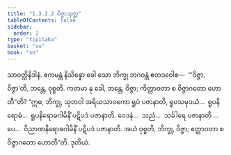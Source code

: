 ```yaml
---
title: "1.3.2.2 ဝိဇ္ဇာသုတ္တ"
tableOfContents: false
sidebar:
  order: 2
type: "tipitaka"
basket: "su"
book: "sn"
---
```



<DynamicBreadcrumb />

<Division number="114" book="sn" e="ch" v="18" p="297">

<Paragraph number="683" book="sn">
သာဝတ္ထိနိဒါနံ. ဧကမန္တံ နိသိန္နော ခေါ သော ဘိက္ခု ဘဂဝန္တံ ဧတဒဝေါစ—  “‘ဝိဇ္ဇာ, ဝိဇ္ဇာ’တိ, ဘန္တေ, ဝုစ္စတိ. ကတမာ နု ခေါ, ဘန္တေ, ဝိဇ္ဇာ; ကိတ္တာဝတာ စ ဝိဇ္ဇာဂတော ဟောတီ”တိ? “ဣဓ, ဘိက္ခု, သုတဝါ အရိယသာဝကော ရူပံ ပဇာနာတိ, ရူပသမုဒယံ…  ရူပနိရောဓံ…  ရူပနိရောဓဂါမိနိံ ပဋိပဒံ ပဇာနာတိ. ဝေဒနံ…  သညံ…  သင်္ခါရေ ပဇာနာတိ …ပေ…  ဝိညာဏနိရောဓဂါမိနိံ ပဋိပဒံ ပဇာနာတိ. အယံ ဝုစ္စတိ, ဘိက္ခု, ဝိဇ္ဇာ; ဧတ္တာဝတာ စ ဝိဇ္ဇာဂတော ဟောတီ”တိ.

</Paragraph>
</Division>

<Paragraph number="684" type="center" book="sn">
ဒုတိယံ.
</Paragraph>